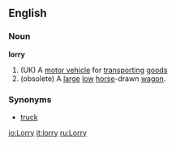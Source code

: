 ==English==
===Noun===
'''lorry'''
#(UK) A [[motor vehicle]] for [[transport]]ing [[goods]]
#(obsolete) A [[large]] [[low]] [[horse]]-drawn [[wagon]].
===Synonyms===
* [[truck]]

[[io:Lorry]]
[[it:lorry]]
[[ru:Lorry]]